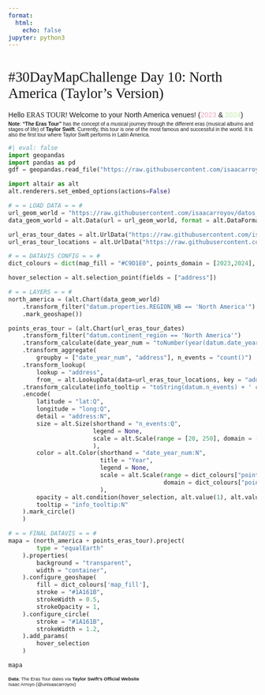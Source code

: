 ```yaml
---
format:
  html:
    echo: false
jupyter: python3
---
```


<style>
  @import url('https://fonts.googleapis.com/css2?family=Abril+Fatface&family=Comfortaa:wght@300;400;500;600;700&family=Josefin+Sans:ital,wght@0,300;0,400;0,500;0,700;1,300;1,400;1,500;1,700&display=swap');
    
    #quarto-content {
        background: #1A161B;
        color: #FFEAF4;
    }
    
    p code:not(.sourceCode), li code:not(.sourceCode) {
        font-family: 'Space Mono', monospace;
        background-color: #FDFCF6;
        color: #034F1D;
    }

    h1 {
        font-weight: 400;
        font-size: 1.8rem;
        font-family: 'Abril Fatface', serif;
    }

    p {
        font-weight: 400;
        font-size: 0.9rem;
        font-family: 'Comfortaa', sans-serif;

    }


   #caption {
        font-size: 0.6rem;
        font-weight: 300;
    }
    
    #url_paleta_colores {
        color: #5C2313;
        text-decoration: none;
    }

    #nota_subtitle {
        font-size: 0.65rem;
        /*font-style: italic;*/
        margin-top: -1em;
    }

    /* = = Vega-Lite Charts = = */
    /*
    .vega-embed {
        width: 100%;
        display: flex;
    }

    .vega-embed details,
    .vega-embed details summary {
        position: relative;
    }

    .vega-bind-name {
        font-weight: 400;
        color: #F1EFE3
    } */
    /* - Tooltips - */
    #vg-tooltip-element {
        max-width: 200px;
        font-family: 'Josefin Sans', sans-serif;
        font-weight: 500;
        border-radius: 15px;
        background-color: #FAF4E9;
    }

</style>

<h1>#30DayMapChallenge Day 10: North America (Taylor's Version)</h1>

<p>Hello <span style="font-family:'Abril Fatface', serif;">ERAS TOUR</span>! Welcome to your North America venues! (<span style='color:#EAA9C2;'>2023</span> & <span style='color:#C2EAA9;'>2024</span>)</p>
<p id="nota_subtitle">
<b>Note</b>: <b>"The Eras Tour"</b> has the concept of a musical journey through the different eras (musical albums and stages of life) of <b>Taylor Swift</b>. Currently, this tour is one of the most famous and successful in the world. It is also the first tour where Taylor Swift performs in Latin America.
</p>

```python
#| eval: false
import geopandas
import pandas as pd
gdf = geopandas.read_file("https://raw.githubusercontent.com/isaacarroyov/datos_facil_acceso/main/Mundo/world_shapes_from_altair_website.geojson")

```


```python
import altair as alt
alt.renderers.set_embed_options(actions=False)

# = = LOAD DATA = = #
url_geom_world = "https://raw.githubusercontent.com/isaacarroyov/datos_facil_acceso/main/Mundo/world_shapes_from_altair_website.geojson"
data_geom_world = alt.Data(url = url_geom_world, format = alt.DataFormat(property = "features"))

url_eras_tour_dates = alt.UrlData("https://raw.githubusercontent.com/isaacarroyov/30daymapchallenge/main/data/eras_tour_dates.csv", format= alt.CsvDataFormat())
url_eras_tour_locations = alt.UrlData("https://raw.githubusercontent.com/isaacarroyov/30daymapchallenge/main/data/eras_tour_long-lat.csv", format= alt.CsvDataFormat())

# = = DATAVIS CONFIG = = #
dict_colours = dict(map_fill = "#C9D1E0", points_domain = [2023,2024], points_colours = ["#EAA9C2","#C2EAA9"])

hover_selection = alt.selection_point(fields = ["address"])

# = = LAYERS = = #
north_america = (alt.Chart(data_geom_world)
    .transform_filter("datum.properties.REGION_WB == 'North America'")
    .mark_geoshape())

points_eras_tour = (alt.Chart(url_eras_tour_dates)
    .transform_filter("datum.continent_region == 'North America'")
    .transform_calculate(date_year_num = "toNumber(year(datum.date_year_month_day))")
    .transform_aggregate(
        groupby = ["date_year_num", "address"], n_events = "count()")
    .transform_lookup(
        lookup = "address",
        from_ = alt.LookupData(data=url_eras_tour_locations, key = "address", fields = ["lat","long"]))
    .transform_calculate(info_tooltip = "toString(datum.n_events) + ' concerts at ' + toString(datum.address) + ' in ' + toString(datum.date_year_num)")
    .encode(
        latitude = "lat:Q",
        longitude = "long:Q",
        detail = "address:N",
        size = alt.Size(shorthand = "n_events:Q",
                        legend = None,
                        scale = alt.Scale(range = [20, 250], domain = [1,8])
                        ),
        color = alt.Color(shorthand = "date_year_num:N",
                          title = "Year",
                          legend = None,
                          scale = alt.Scale(range = dict_colours["points_colours"],
                                            domain = dict_colours["points_domain"])
                          ),
        opacity = alt.condition(hover_selection, alt.value(1), alt.value(0.3)),
        tooltip = "info_tooltip:N"
    ).mark_circle()
    )

# = = FINAL DATAVIS = = #
mapa = (north_america + points_eras_tour).project(
        type = "equalEarth"
    ).properties(
        background = "transparent",
        width = "container",
    ).configure_geoshape(
        fill = dict_colours['map_fill'],
        stroke = "#1A161B",
        strokeWidth = 0.5,
        strokeOpacity = 1,
    ).configure_circle(
        stroke = "#1A161B",
        strokeWidth = 1.2,
    ).add_params(
        hover_selection
    )

mapa
```


<p id="caption">
<span style='font-weight:600;'>Data</span>: The Eras Tour dates via <span style='font-weight:600;'>Taylor Swift's Official Website</span><br>Isaac Arroyo (@unisaacarroyov)
</p>
<br>
<br>
